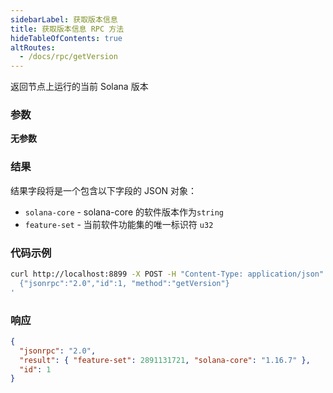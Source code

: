 ```yaml
---
sidebarLabel: 获取版本信息
title: 获取版本信息 RPC 方法
hideTableOfContents: true
altRoutes:
  - /docs/rpc/getVersion
---
```


返回节点上运行的当前 Solana 版本

<DocSideBySide>

<DocLeftSide>

### 参数

**无参数**

### 结果

结果字段将是一个包含以下字段的 JSON 对象：

- `solana-core` - solana-core 的软件版本作为`string`
- `feature-set` - 当前软件功能集的唯一标识符 `u32`

</DocLeftSide>

<DocRightSide>

### 代码示例

```bash
curl http://localhost:8899 -X POST -H "Content-Type: application/json" -d '
  {"jsonrpc":"2.0","id":1, "method":"getVersion"}
'
```

### 响应

```json
{
  "jsonrpc": "2.0",
  "result": { "feature-set": 2891131721, "solana-core": "1.16.7" },
  "id": 1
}
```

</DocRightSide>
</DocSideBySide>
